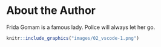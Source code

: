 # About the Author {-}

Frida Gomam is a famous lady. Police will always let her go.

```r
knitr::include_graphics("images/02_vscode-1.png")
```
